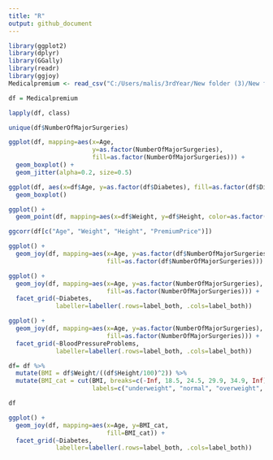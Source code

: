 ```yaml
---
title: "R"
output: github_document
---
```



```r
library(ggplot2)
library(dplyr)
library(GGally)
library(readr)
library(ggjoy)
Medicalpremium <- read_csv("C:/Users/malis/3rdYear/New folder (3)/New folder/Medicalpremium.csv")

df = Medicalpremium

lapply(df, class)

unique(df$NumberOfMajorSurgeries)
```


```r
ggplot(df, mapping=aes(x=Age, 
                       y=as.factor(NumberOfMajorSurgeries),
                       fill=as.factor(NumberOfMajorSurgeries))) +
  geom_boxplot() +
  geom_jitter(alpha=0.2, size=0.5)
```

```r
ggplot(df, aes(x=df$Age, y=as.factor(df$Diabetes), fill=as.factor(df$Diabetes))) +
  geom_boxplot()
```


```r
ggplot() +
  geom_point(df, mapping=aes(x=df$Weight, y=df$Height, color=as.factor(df$BloodPressureProblems)))
```


```r
ggcorr(df[c("Age", "Weight", "Height", "PremiumPrice")])
```


```r
ggplot() +
  geom_joy(df, mapping=aes(x=Age, y=as.factor(df$NumberOfMajorSurgeries), 
                           fill=as.factor(df$NumberOfMajorSurgeries)))
```


```r
ggplot() +
  geom_joy(df, mapping=aes(x=Age, y=as.factor(NumberOfMajorSurgeries), 
                           fill=as.factor(NumberOfMajorSurgeries))) + 
  facet_grid(~Diabetes, 
             labeller=labeller(.rows=label_both, .cols=label_both))
```


```r
ggplot() +
  geom_joy(df, mapping=aes(x=Age, y=as.factor(NumberOfMajorSurgeries), 
                           fill=as.factor(NumberOfMajorSurgeries))) + 
  facet_grid(~BloodPressureProblems, 
             labeller=labeller(.rows=label_both, .cols=label_both))

```


```r
df= df %>%
  mutate(BMI = df$Weight/((df$Height/100)^2)) %>%
  mutate(BMI_cat = cut(BMI, breaks=c(-Inf, 18.5, 24.5, 29.9, 34.9, Inf), 
                       labels=c("underweight", "normal", "overweight", "obese", "Extreme")))
```


```r
df
```


```r
ggplot() +
  geom_joy(df, mapping=aes(x=Age, y=BMI_cat, 
                           fill=BMI_cat)) +
  facet_grid(~Diabetes, 
             labeller=labeller(.rows=label_both, .cols=label_both))
  

```


```r
```
